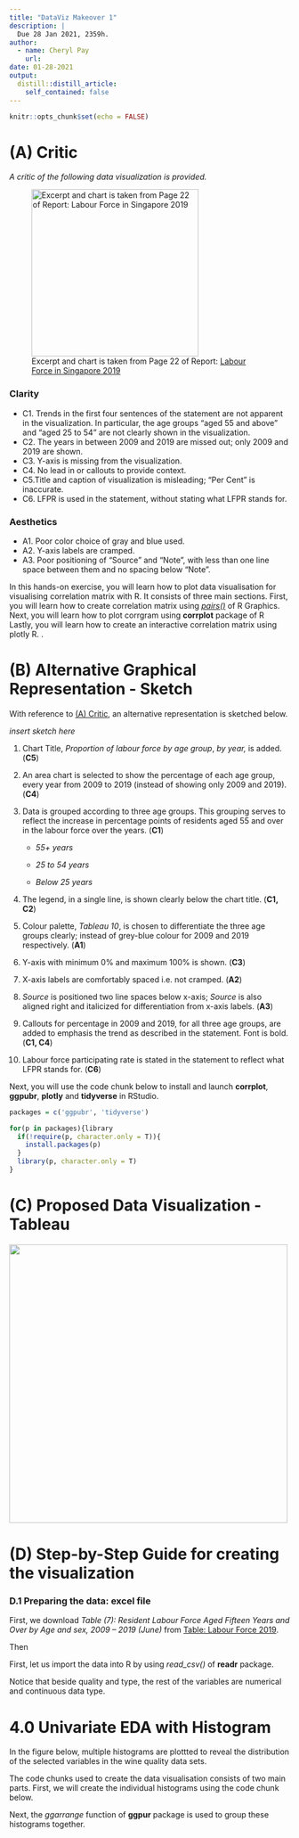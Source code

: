 ```yaml
---
title: "DataViz Makeover 1"
description: |
  Due 28 Jan 2021, 2359h.
author:
  - name: Cheryl Pay
    url: 
date: 01-28-2021
output:
  distill::distill_article:
    self_contained: false
---
```


```r
knitr::opts_chunk$set(echo = FALSE)
```

# (A) Critic

*A critic of the following data visualization is provided.*

![Excerpt and chart is taken from Page 22 of Report: [Labour Force in Singapore 2019](https://stats.mom.gov.sg/Pages/Labour-Force-In-Singapore-2019.aspx)](images/00.jpg){width="300"}

### Clarity

-   C1. Trends in the first four sentences of the statement are not apparent in the visualization. In particular, the age groups "aged 55 and above" and "aged 25 to 54" are not clearly shown in the visualization.
-   C2. The years in between 2009 and 2019 are missed out; only 2009 and 2019 are shown.
-   C3. Y-axis is missing from the visualization.
-   C4. No lead in or callouts to provide context.
-   C5.Title and caption of visualization is misleading; "Per Cent" is inaccurate.
-   C6. LFPR is used in the statement, without stating what LFPR stands for.

### Aesthetics

-   A1. Poor color choice of gray and blue used.
-   A2. Y-axis labels are cramped.
-   A3. Poor positioning of "Source" and "Note", with less than one line space between them and no spacing below "Note".

In this hands-on exercise, you will learn how to plot data visualisation for visualising correlation matrix with R. It consists of three main sections. First, you will learn how to create correlation matrix using [*pairs()*](https://www.rdocumentation.org/packages/graphics/versions/3.6.0/topics/pairs) of R Graphics. Next, you will learn how to plot corrgram using **corrplot** package of R Lastly, you will learn how to create an interactive correlation matrix using plotly R. .

# (B) Alternative Graphical Representation - Sketch

With reference to [(A) Critic], an alternative representation is sketched below.

*insert sketch here*

1.  Chart Title, *Proportion of labour force by age group*, *by year,* is added. (**C5**)

2.  An area chart is selected to show the percentage of each age group, every year from 2009 to 2019 (instead of showing only 2009 and 2019). (**C4**)

3.  Data is grouped according to three age groups. This grouping serves to reflect the increase in percentage points of residents aged 55 and over in the labour force over the years. (**C1**)

    -   *55+ years*

    -   *25 to 54 years*

    -   *Below 25 years*

4.  The legend, in a single line, is shown clearly below the chart title. (**C1, C2**)

5.  Colour palette, *Tableau 10*, is chosen to differentiate the three age groups clearly; instead of grey-blue colour for 2009 and 2019 respectively. (**A1**)

6.  Y-axis with minimum 0% and maximum 100% is shown. (**C3**)

7.  X-axis labels are comfortably spaced i.e. not cramped. (**A2**)

8.  *Source* is positioned two line spaces below x-axis; *Source* is also aligned right and italicized for differentiation from x-axis labels. (**A3**)

9.  Callouts for percentage in 2009 and 2019, for all three age groups, are added to emphasis the trend as described in the statement. Font is bold. (**C1, C4**)

10. Labour force participating rate is stated in the statement to reflect what LFPR stands for. (**C6**)

Next, you will use the code chunk below to install and launch **corrplot**, **ggpubr**, **plotly** and **tidyverse** in RStudio.

```r

packages = c('ggpubr', 'tidyverse')

for(p in packages){library
  if(!require(p, character.only = T)){
    install.packages(p)
  }
  library(p, character.only = T)
}
```

# (C) Proposed Data Visualization - Tableau

![](images/99.png){width="500"}

# (D) Step-by-Step Guide for creating the visualization

### D.1 Preparing the data: excel file

First, we download *Table (7): Resident Labour Force Aged Fifteen Years and Over by Age and sex,
2009 -- 2019 (June)* from [Table: Labour Force 2019](https://stats.mom.gov.sg/Pages/Labour-Force-Tables2019.aspx).

Then

First, let us import the data into R by using *read_csv()* of **readr** package.

Notice that beside quality and type, the rest of the variables are numerical and continuous data type.

# 4.0 Univariate EDA with Histogram

In the figure below, multiple histograms are plottted to reveal the distribution of the selected variables in the wine quality data sets.

The code chunks used to create the data visualisation consists of two main parts. First, we will create the individual histograms using the code chunk below.

Next, the *ggarrange* function of **ggpur** package is used to group these histograms together.
